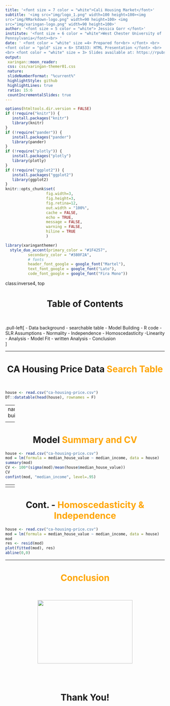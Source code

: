 ---
title: '<font size = 7 color = "white">Cali Housing Market</font>'
subtitle: '<img src="img/logo_1.png" width=100 height=100><img
src="img/RMarkdown-logo.png" width=90 height=100> <img
src="img/xaringan-logo.png" width=90 height=100>'
author: '<font size = 5 color = "white"> Jessica Gorr </font>'
institute: '<font size = 6 color = "white">West Chester University of
Pennsylvania</font><br> '
date: ' <font color = "white" size =4> Prepared for<br> </font> <br>
<font color = "gold" size = 6> STA533: HTML Presentation </font> <br>
<br> <font color = "white" size = 3> Slides available at: https://rpubs.com/jgorr01 AND https://github.com/jessgorr01/jGorrCV</font>'
output:
 xaringan::moon_reader:
 css: css/xaringan-themer01.css
 nature:
 slideNumberFormat: "%current%"
 highlightStyle: github
 highlightLines: true
 ratio: 15:6
 countIncrementalSlides: true
---
```{r setup, include=FALSE}
options(htmltools.dir.version = FALSE)
if (!require("knitr")) {
   install.packages("knitr")
   library(knitr)
}
if (!require("pander")) {
   install.packages("pander")
   library(pander)
}
if (!require("plotly")) {
   install.packages("plotly")
   library(plotly)
}
if (!require("ggplot2")) {
   install.packages("ggplot2")
   library(ggplot2)
}
knitr::opts_chunk$set(
                  fig.width=3, 
                  fig.height=3, 
                  fig.retina=12,
                  out.width = "100%",
                  cache = FALSE,
                  echo = TRUE,
                  message = FALSE, 
                  warning = FALSE,
                  hiline = TRUE
                  )
```


```{r xaringan-themer, include=FALSE, warning=FALSE}
library(xaringanthemer)
  style_duo_accent(primary_color = "#1F4257",
          secondary_color = "#380F2A",
          # fonts
          header_font_google = google_font("Martel"),
          text_font_google = google_font("Lato"),
          code_font_google = google_font("Fira Mono"))
```

class:inverse4, top

<h1 align="center"> Table of Contents</h1>
<BR>

.pull-left[
- Data background
   - searchable table
- Model Building
   - R code
- SLR Assumptions
   - Normality
   - Independence
   - Homoscedasticity
   -Linearity
- Analysis
   - Model Fit
   - written Analysis
- Conclusion   
]

---

<h1 align = "center">CA Housing Price Data <font color="orange">Search Table</font></h1>
<BR>
```{r echo=FALSE, fig.align='left', out.width = '400px'}
house <- read.csv("ca-housing-price.csv")
DT::datatable(head(house), rownames = F)
``` 
---
<h1 align = "center">Key <font color="orange">Variables</font></h1>
<BR>
.pull-left[
- Explanatory
   - median_income
   
   
   <br><br>
   <center>
   <img src="img/money.gif" width=300 height=200>
   </center>
]
.pull-right[
- Response
  - median_house_value
  
  
  <br><br>
  <center>
  <img src="img/housing.gif" width=300 height=200>
  </center>
]

---
name:model building

<h1 align="center"> Model <font color="orange">Building and Formula</font></h1>
<br>
```{r}
house <- read.csv("ca-housing-price.csv")
mod = lm(formula = median_house_value ~ median_income, data = house)
```
<br>
<center>
$y=\beta_0+\beta_1x_1+\epsilon$, where $\epsilon \sim N(0, \sigma^2)$.
<br>
$MedianHouseValue=\beta_0+\beta_1*MedianIncome+\epsilon$.</center>
---

<h1 align="center"> Model <font color="orange">Summary and CV</font></h1>
```{r,  echo=FALSE}
house <- read.csv("ca-housing-price.csv")
mod = lm(formula = median_house_value ~ median_income, data = house)
summary(mod)
CV <- 100*(sigma(mod)/mean(house$median_house_value))
CV
confint(mod, "median_income", level=.95)
```
---
<h1 align="center"> Simple Linear Regression Assumptions - <font color="orange">Linearity</font></h1>
```{r echo=FALSE, fig.align='center', out.width = '600px'}
house <- read.csv("ca-housing-price.csv")
plot(house$median_income, house$median_house_value, xlab="income", ylab="house price")
abline(lm(median_house_value~median_income, data=house), col="red")
```
---
<h1 align="center"> Assumptions Continued - <font color="orange">Normality</font></h1>
```{r echo=FALSE, out.width = '600px'}
house <- read.csv("ca-housing-price.csv")
income <- house$median_income
hist(income)
```
---
<h1 align="center"> Cont. - <font color="orange">Homoscedasticity & Independence</font></h1>
```{r echo=FALSE, results = FALSE, out.width = '600px'}
house <- read.csv("ca-housing-price.csv")
mod = lm(formula = median_house_value ~ median_income, data = house)
mod
res <- resid(mod)
plot(fitted(mod), res)
abline(0,0)

```
---
<h1 align="center"><font color="orange">Conclusion</font></h1>
   <center>
   <br><br>
   <img src="img/market.jpg" width=300 height=200>
   </center>
   <br><br><br>
  <h1 align="center">Thank You!</h1>

